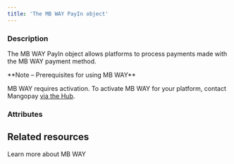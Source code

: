 ```yaml
---
title: 'The MB WAY PayIn object'
---
```


  
### Description
The MB WAY PayIn object allows platforms to process payments made with the MB WAY payment method.  

<Note>  
**Note – Prerequisites for using MB WAY** 
  
MB WAY requires activation. To activate MB WAY for your platform, contact Mangopay <a href="https://hub.mangopay.com/" target="_blank">via the Hub</a>.  
</Note> 

### Attributes  

<Id />  

<Tag />  

<CreationDate />  

<AuthorId1 />  

<DebitedFunds2 />  

<CreditedFunds2 />  

<Fees1 />  

<Status1 />  

<ResultCode />  

<ResultMessage />  

<ExecutionDate />  

<Type />  

<Nature />  

<CreditedWalletId1 />  

<CreditedUserId />  

<PaymentType1 />  

<ExecutionType />  

<StatementDescriptor />  

<Phone />  

<ProfilingAttemptReference />

## Related resources

<Card title="Guide" href="/guides/payment-methods/mb-way">Learn more about MB WAY</Card>